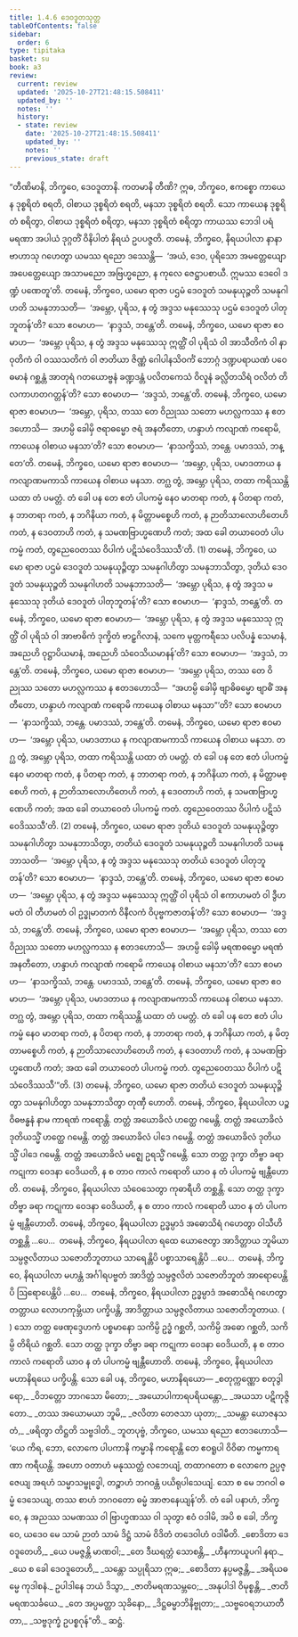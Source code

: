 ```yaml
---
title: 1.4.6 ဒေဝဒူတသုတ္တ
tableOfContents: false
sidebar:
  order: 6
type: tipitaka
basket: su
book: a3
review:
  current: review
  updated: '2025-10-27T21:48:15.508411'
  updated_by: ''
  notes: ''
  history:
  - state: review
    date: '2025-10-27T21:48:15.508411'
    updated_by: ''
    notes: ''
    previous_state: draft
---
```



<ReviewStatus review={frontmatter.review} showDetails={true} />

<HypothesisAnnotation frontmatter={frontmatter} />

<DynamicBreadcrumb />

<Division number="36" book="a3" e="ch" v="15" p="137">

<Paragraph number="209" book="a3">
“တီဏိမာနိ, ဘိက္ခဝေ, ဒေဝဒူတာနိ. ကတမာနိ တီဏိ? ဣဓ, ဘိက္ခဝေ, ဧကစ္စော ကာယေန ဒုစ္စရိတံ စရတိ, ဝါစာယ ဒုစ္စရိတံ စရတိ, မနသာ ဒုစ္စရိတံ စရတိ. သော ကာယေန ဒုစ္စရိတံ စရိတွာ, ဝါစာယ ဒုစ္စရိတံ စရိတွာ, မနသာ ဒုစ္စရိတံ စရိတွာ ကာယဿ ဘေဒါ ပရံ မရဏာ အပါယံ ဒုဂ္ဂတိံ ဝိနိပါတံ နိရယံ ဥပပဇ္ဇတိ. တမေနံ, ဘိက္ခဝေ, နိရယပါလာ နာနာဗာဟာသု ဂဟေတွာ ယမဿ ရညော ဒဿေန္တိ—  ‘အယံ, ဒေဝ, ပုရိသော အမတ္တေယျော အပေတ္တေယျော အသာမညော အဗြဟ္မညော, န ကုလေ ဇေဋ္ဌာပစာယီ. ဣမဿ ဒေဝေါ ဒဏ္ဍံ ပဏေတူ’တိ.
</Paragraph>

<Paragraph number="210" book="a3">
တမေနံ, ဘိက္ခဝေ, ယမော ရာဇာ ပဌမံ ဒေဝဒူတံ သမနုယုဉ္ဇတိ သမနုဂါဟတိ သမနုဘာသတိ—  ‘အမ္ဘော, ပုရိသ, န တွံ အဒ္ဒသ မနုဿေသု ပဌမံ ဒေဝဒူတံ ပါတုဘူတန်’တိ? သော ဧဝမာဟ—  ‘နာဒ္ဒသံ, ဘန္တေ’တိ.
</Paragraph>

<Paragraph number="211" book="a3">
တမေနံ, ဘိက္ခဝေ, ယမော ရာဇာ ဧဝမာဟ—  ‘အမ္ဘော ပုရိသ, န တွံ အဒ္ဒသ မနုဿေသု ဣတ္ထိံ ဝါ ပုရိသံ ဝါ အာသီတိကံ ဝါ နာဝုတိကံ ဝါ ဝဿသတိကံ ဝါ ဇာတိယာ ဇိဏ္ဏံ ဂေါပါနသိဝင်္ကံ ဘောဂ္ဂံ ဒဏ္ဍပရာယဏံ ပဝေဓမာနံ ဂစ္ဆန္တံ အာတုရံ ဂတယောဗ္ဗနံ ခဏ္ဍဒန္တံ ပလိတကေသံ ဝိလူနံ ခလ္လိတသိရံ ဝလိတံ တိလကာဟတဂတ္တန်’တိ? သော ဧဝမာဟ—  ‘အဒ္ဒသံ, ဘန္တေ’တိ.
</Paragraph>

<Paragraph number="212" book="a3">
တမေနံ, ဘိက္ခဝေ, ယမော ရာဇာ ဧဝမာဟ—  ‘အမ္ဘော, ပုရိသ, တဿ တေ ဝိညုဿ သတော မဟလ္လကဿ န ဧတဒဟောသိ—  အဟမ္ပိ ခေါမှိ ဇရာဓမ္မော ဇရံ အနတီတော, ဟန္ဒာဟံ ကလျာဏံ ကရောမိ, ကာယေန ဝါစာယ မနသာ’တိ? သော ဧဝမာဟ—  ‘နာသက္ခိဿံ, ဘန္တေ. ပမာဒဿံ, ဘန္တေ’တိ.
</Paragraph>

<Paragraph number="213" book="a3">
တမေနံ, ဘိက္ခဝေ, ယမော ရာဇာ ဧဝမာဟ—  ‘အမ္ဘော, ပုရိသ, ပမာဒတာယ န ကလျာဏမကာသိ ကာယေန ဝါစာယ မနသာ. တဂ္ဃ တွံ, အမ္ဘော ပုရိသ, တထာ ကရိဿန္တိ ယထာ တံ ပမတ္တံ. တံ ခေါ ပန တေ ဧတံ ပါပကမ္မံ နေဝ မာတရာ ကတံ, န ပိတရာ ကတံ, န ဘာတရာ ကတံ, န ဘဂိနိယာ ကတံ, န မိတ္တာမစ္စေဟိ ကတံ, န ဉာတိသာလောဟိတေဟိ ကတံ, န ဒေဝတာဟိ ကတံ, န သမဏဗြာဟ္မဏေဟိ ကတံ; အထ ခေါ တယာဝေတံ ပါပကမ္မံ ကတံ, တွညေဝေတဿ ဝိပါကံ ပဋိသံဝေဒိဿသီ’တိ. (1)
</Paragraph>

<Paragraph number="214" book="a3">
တမေနံ, ဘိက္ခဝေ, ယမော ရာဇာ ပဌမံ ဒေဝဒူတံ သမနုယုဉ္ဇိတွာ သမနုဂါဟိတွာ သမနုဘာသိတွာ, ဒုတိယံ ဒေဝဒူတံ သမနုယုဉ္ဇတိ သမနုဂါဟတိ သမနုဘာသတိ—  ‘အမ္ဘော ပုရိသ, န တွံ အဒ္ဒသ မနုဿေသု ဒုတိယံ ဒေဝဒူတံ ပါတုဘူတန်’တိ? သော ဧဝမာဟ—  ‘နာဒ္ဒသံ, ဘန္တေ’တိ. တမေနံ, ဘိက္ခဝေ, ယမော ရာဇာ ဧဝမာဟ—  ‘အမ္ဘော ပုရိသ, န တွံ အဒ္ဒသ မနုဿေသု ဣတ္ထိံ ဝါ ပုရိသံ ဝါ အာဗာဓိကံ ဒုက္ခိတံ ဗာဠှဂိလာနံ, သကေ မုတ္တကရီသေ ပလိပန္နံ သေမာနံ, အညေဟိ ဝုဋ္ဌာပိယမာနံ, အညေဟိ သံဝေသိယမာနန်’တိ? သော ဧဝမာဟ—  ‘အဒ္ဒသံ, ဘန္တေ’တိ.
</Paragraph>

<Paragraph number="215" book="a3">
တမေနံ, ဘိက္ခဝေ, ယမော ရာဇာ ဧဝမာဟ—  ‘အမ္ဘော ပုရိသ, တဿ တေ ဝိညုဿ သတော မဟလ္လကဿ န ဧတဒဟောသိ—  “အဟမ္ပိ ခေါမှိ ဗျာဓိဓမ္မော ဗျာဓိံ အနတီတော, ဟန္ဒာဟံ ကလျာဏံ ကရောမိ ကာယေန ဝါစာယ မနသာ”’တိ? သော ဧဝမာဟ—  ‘နာသက္ခိဿံ, ဘန္တေ. ပမာဒဿံ, ဘန္တေ’တိ.
</Paragraph>

<Paragraph number="216" book="a3">
တမေနံ, ဘိက္ခဝေ, ယမော ရာဇာ ဧဝမာဟ—  ‘အမ္ဘော ပုရိသ, ပမာဒတာယ န ကလျာဏမကာသိ ကာယေန ဝါစာယ မနသာ. တဂ္ဃ တွံ, အမ္ဘော ပုရိသ, တထာ ကရိဿန္တိ ယထာ တံ ပမတ္တံ. တံ ခေါ ပန တေ ဧတံ ပါပကမ္မံ နေဝ မာတရာ ကတံ, န ပိတရာ ကတံ, န ဘာတရာ ကတံ, န ဘဂိနိယာ ကတံ, န မိတ္တာမစ္စေဟိ ကတံ, န ဉာတိသာလောဟိတေဟိ ကတံ, န ဒေဝတာဟိ ကတံ, န သမဏဗြာဟ္မဏေဟိ ကတံ; အထ ခေါ တယာဝေတံ ပါပကမ္မံ ကတံ. တွညေဝေတဿ ဝိပါကံ ပဋိသံဝေဒိဿသီ’တိ. (2)
</Paragraph>

<Paragraph number="217" book="a3">
တမေနံ, ဘိက္ခဝေ, ယမော ရာဇာ ဒုတိယံ ဒေဝဒူတံ သမနုယုဉ္ဇိတွာ သမနုဂါဟိတွာ သမနုဘာသိတွာ, တတိယံ ဒေဝဒူတံ သမနုယုဉ္ဇတိ သမနုဂါဟတိ သမနုဘာသတိ—  ‘အမ္ဘော ပုရိသ, န တွံ အဒ္ဒသ မနုဿေသု တတိယံ ဒေဝဒူတံ ပါတုဘူတန်’တိ? သော ဧဝမာဟ—  ‘နာဒ္ဒသံ, ဘန္တေ’တိ.
</Paragraph>

<Paragraph number="218" book="a3">
တမေနံ, ဘိက္ခဝေ, ယမော ရာဇာ ဧဝမာဟ—  ‘အမ္ဘော ပုရိသ, န တွံ အဒ္ဒသ မနုဿေသု ဣတ္ထိံ ဝါ ပုရိသံ ဝါ ဧကာဟမတံ ဝါ ဒွီဟမတံ ဝါ တီဟမတံ ဝါ ဥဒ္ဓုမာတကံ ဝိနီလကံ ဝိပုဗ္ဗကဇာတန်’တိ? သော ဧဝမာဟ—  ‘အဒ္ဒသံ, ဘန္တေ’တိ.
</Paragraph>

<Paragraph number="219" book="a3">
တမေနံ, ဘိက္ခဝေ, ယမော ရာဇာ ဧဝမာဟ—  ‘အမ္ဘော ပုရိသ, တဿ တေ ဝိညုဿ သတော မဟလ္လကဿ န ဧတဒဟောသိ—  အဟမ္ပိ ခေါမှိ မရဏဓမ္မော မရဏံ အနတီတော, ဟန္ဒာဟံ ကလျာဏံ ကရောမိ ကာယေန ဝါစာယ မနသာ’တိ? သော ဧဝမာဟ—  ‘နာသက္ခိဿံ, ဘန္တေ. ပမာဒဿံ, ဘန္တေ’တိ.
</Paragraph>

<Paragraph number="220" book="a3">
တမေနံ, ဘိက္ခဝေ, ယမော ရာဇာ ဧဝမာဟ—  ‘အမ္ဘော ပုရိသ, ပမာဒတာယ န ကလျာဏမကာသိ ကာယေန ဝါစာယ မနသာ. တဂ္ဃ တွံ, အမ္ဘော ပုရိသ, တထာ ကရိဿန္တိ ယထာ တံ ပမတ္တံ. တံ ခေါ ပန တေ ဧတံ ပါပကမ္မံ နေဝ မာတရာ ကတံ, န ပိတရာ ကတံ, န ဘာတရာ ကတံ, န ဘဂိနိယာ ကတံ, န မိတ္တာမစ္စေဟိ ကတံ, န ဉာတိသာလောဟိတေဟိ ကတံ, န ဒေဝတာဟိ ကတံ, န သမဏဗြာဟ္မဏေဟိ ကတံ; အထ ခေါ တယာဝေတံ ပါပကမ္မံ ကတံ. တွညေဝေတဿ ဝိပါကံ ပဋိသံဝေဒိဿသီ’”တိ. (3)
</Paragraph>

<Paragraph number="221" book="a3">
တမေနံ, ဘိက္ခဝေ, ယမော ရာဇာ တတိယံ ဒေဝဒူတံ သမနုယုဉ္ဇိတွာ သမနုဂါဟိတွာ သမနုဘာသိတွာ တုဏှီ ဟောတိ. တမေနံ, ဘိက္ခဝေ, နိရယပါလာ ပဉ္စဝိဓဗန္ဓနံ နာမ ကာရဏံ ကရောန္တိ. တတ္တံ အယောခိလံ ဟတ္ထေ ဂမေန္တိ. တတ္တံ အယောခိလံ ဒုတိယသ္မိံ ဟတ္ထေ ဂမေန္တိ. တတ္တံ အယောခိလံ ပါဒေ ဂမေန္တိ. တတ္တံ အယောခိလံ ဒုတိယသ္မိံ ပါဒေ ဂမေန္တိ. တတ္တံ အယောခိလံ မဇ္ဈေ ဥရသ္မိံ ဂမေန္တိ. သော တတ္ထ ဒုက္ခာ တိဗ္ဗာ ခရာ ကဋုကာ ဝေဒနာ ဝေဒိယတိ, န စ တာဝ ကာလံ ကရောတိ ယာဝ န တံ ပါပကမ္မံ ဗျန္တီဟောတိ.
</Paragraph>

<Paragraph number="222" book="a3">
တမေနံ, ဘိက္ခဝေ, နိရယပါလာ သံဝေသေတွာ ကုဓာရီဟိ တစ္ဆန္တိ. သော တတ္ထ ဒုက္ခာ တိဗ္ဗာ ခရာ ကဋုကာ ဝေဒနာ ဝေဒိယတိ, န စ တာဝ ကာလံ ကရောတိ ယာဝ န တံ ပါပကမ္မံ ဗျန္တီဟောတိ.
</Paragraph>

<Paragraph number="223" book="a3">
တမေနံ, ဘိက္ခဝေ, နိရယပါလာ ဥဒ္ဓမ္ပာဒံ အဓောသိရံ ဂဟေတွာ ဝါသီဟိ တစ္ဆန္တိ …ပေ…  တမေနံ, ဘိက္ခဝေ, နိရယပါလာ ရထေ ယောဇေတွာ အာဒိတ္တာယ ဘူမိယာ သမ္ပဇ္ဇလိတာယ သဇောတိဘူတာယ သာရေန္တိပိ ပစ္စာသာရေန္တိပိ …ပေ…  တမေနံ, ဘိက္ခဝေ, နိရယပါလာ မဟန္တံ အင်္ဂါရပဗ္ဗတံ အာဒိတ္တံ သမ္ပဇ္ဇလိတံ သဇောတိဘူတံ အာရောပေန္တိပိ ဩရောပေန္တိပိ …ပေ…  တမေနံ, ဘိက္ခဝေ, နိရယပါလာ ဥဒ္ဓမ္ပာဒံ အဓောသိရံ ဂဟေတွာ တတ္တာယ လောဟကုမ္ဘိယာ ပက္ခိပန္တိ, အာဒိတ္တာယ သမ္ပဇ္ဇလိတာယ သဇောတိဘူတာယ. ( ) သော တတ္ထ ဖေဏုဒ္ဒေဟကံ ပစ္စမာနော သကိမ္ပိ ဥဒ္ဓံ ဂစ္ဆတိ, သကိမ္ပိ အဓော ဂစ္ဆတိ, သကိမ္ပိ တိရိယံ ဂစ္ဆတိ. သော တတ္ထ ဒုက္ခာ တိဗ္ဗာ ခရာ ကဋုကာ ဝေဒနာ ဝေဒိယတိ, န စ တာဝ ကာလံ ကရောတိ ယာဝ န တံ ပါပကမ္မံ ဗျန္တီဟောတိ. တမေနံ, ဘိက္ခဝေ, နိရယပါလာ မဟာနိရယေ ပက္ခိပန္တိ. သော ခေါ ပန, ဘိက္ခဝေ, မဟာနိရယော—
</Paragraph>

<Paragraph number="224" type="verses" book="a3">
_စတုက္ကဏ္ဏော စတုဒွါရော,_  
_ဝိဘတ္တော ဘာဂသော မိတော;_  
_အယောပါကာရပရိယန္တော,_  
_အယသာ ပဋိကုဇ္ဇိတော._  

</Paragraph>

<Paragraph number="225" type="verses" book="a3">
_တဿ အယောမယာ ဘူမိ,_  
_ဇလိတာ တေဇသာ ယုတာ;_  
_သမန္တာ ယောဇနသတံ,_  
_ဖရိတွာ တိဋ္ဌတိ သဗ္ဗဒါတိ._  

</Paragraph>

<Paragraph number="226" book="a3">
ဘူတပုဗ္ဗံ, ဘိက္ခဝေ, ယမဿ ရညော ဧတဒဟောသိ—  ‘ယေ ကိရ, ဘော, လောကေ ပါပကာနိ ကမ္မာနိ ကရောန္တိ တေ ဧဝရူပါ ဝိဝိဓာ ကမ္မကာရဏာ ကရီယန္တိ. အဟော ဝတာဟံ မနုဿတ္တံ လဘေယျံ, တထာဂတော စ လောကေ ဥပ္ပဇ္ဇေယျ အရဟံ သမ္မာသမ္ဗုဒ္ဓေါ, တဉ္စာဟံ ဘဂဝန္တံ ပယိရုပါသေယျံ. သော စ မေ ဘဂဝါ ဓမ္မံ ဒေသေယျ, တဿ စာဟံ ဘဂဝတော ဓမ္မံ အာဇာနေယျန်’တိ. တံ ခေါ ပနာဟံ, ဘိက္ခဝေ, န အညဿ သမဏဿ ဝါ ဗြာဟ္မဏဿ ဝါ သုတွာ ဧဝံ ဝဒါမိ, အပိ စ ခေါ, ဘိက္ခဝေ, ယဒေဝ မေ သာမံ ဉာတံ သာမံ ဒိဋ္ဌံ သာမံ ဝိဒိတံ တဒေဝါဟံ ဝဒါမီတိ.
</Paragraph>

<Paragraph number="227" type="verses" book="a3">
_စောဒိတာ ဒေဝဒူတေဟိ,_  
_ယေ ပမဇ္ဇန္တိ မာဏဝါ;_  
_တေ ဒီဃရတ္တံ သောစန္တိ,_  
_ဟီနကာယူပဂါ နရာ._  

</Paragraph>

<Paragraph number="228" type="verses" book="a3">
_ယေ စ ခေါ ဒေဝဒူတေဟိ,_  
_သန္တော သပ္ပုရိသာ ဣဓ;_  
_စောဒိတာ နပ္ပမဇ္ဇန္တိ,_  
_အရိယဓမ္မေ ကုဒါစနံ._  

</Paragraph>

<Paragraph number="229" type="verses" book="a3">
ဥပါဒါနေ ဘယံ ဒိသွာ,_  
_ဇာတိမရဏသမ္ဘဝေ;_  
_အနုပါဒါ ဝိမုစ္စန္တိ,_  
_ဇာတိမရဏသင်္ခယေ._  

</Paragraph>

<Paragraph number="230" type="verses" book="a3">
_တေ အပ္ပမတ္တာ သုခိနော,_  
_ဒိဋ္ဌဓမ္မာဘိနိဗ္ဗုတာ;_  
_သဗ္ဗဝေရဘယာတီတာ,_  
_သဗ္ဗဒုက္ခံ ဥပစ္စဂုန်”တိ._  


</Paragraph>
</Division>

<Paragraph number="231" type="center" book="a3">
ဆဋ္ဌံ.
</Paragraph>